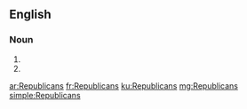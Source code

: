 {{also|republicans}}
==English==

===Noun===
{{head|en|noun plural form}}

# {{plural of|Republican|lang=en}}
# {{alternative case form of|republicans|lang=en}}

[[ar:Republicans]]
[[fr:Republicans]]
[[ku:Republicans]]
[[mg:Republicans]]
[[simple:Republicans]]